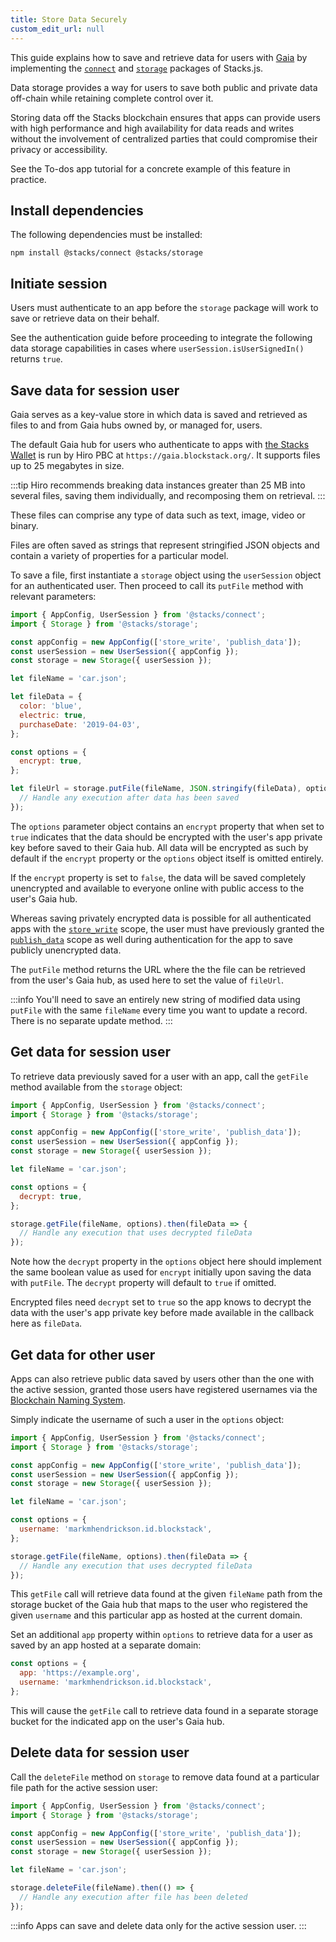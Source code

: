 ```yaml
---
title: Store Data Securely
custom_edit_url: null
---
```



<StacksjsStartersNote/>

This guide explains how to save and retrieve data for users with [Gaia](https://docs.stacks.co/stacks-in-depth/gaia) by implementing the [`connect`](https://github.com/hirosystems/connect/) and [`storage`](https://stacks.js.org/modules/storage.html) packages of Stacks.js.

Data storage provides a way for users to save both public and private data off-chain while retaining complete control over it.

Storing data off the Stacks blockchain ensures that apps can provide users with high performance and high availability for data reads and writes without the involvement of centralized parties that could compromise their privacy or accessibility.

See the To-dos app tutorial for a concrete example of this feature in practice.

## Install dependencies

The following dependencies must be installed:

```
npm install @stacks/connect @stacks/storage
```

## Initiate session

Users must authenticate to an app before the `storage` package will work to save or retrieve data on their behalf.

See the authentication guide before proceeding to integrate the following data storage capabilities in cases where `userSession.isUserSignedIn()` returns `true`.

## Save data for session user

Gaia serves as a key-value store in which data is saved and retrieved as files to and from Gaia hubs owned by, or managed for, users.

The default Gaia hub for users who authenticate to apps with [the Stacks Wallet](https://www.hiro.so/wallet/install-web) is run by Hiro PBC at `https://gaia.blockstack.org/`. It supports files up to 25 megabytes in size.

:::tip
Hiro recommends breaking data instances greater than 25 MB into several files, saving them individually, and recomposing them on retrieval.
:::

These files can comprise any type of data such as text, image, video or binary.

Files are often saved as strings that represent stringified JSON objects and contain a variety of properties for a particular model.

To save a file, first instantiate a `storage` object using the `userSession` object for an authenticated user. Then proceed to call its `putFile` method with relevant parameters:

```js
import { AppConfig, UserSession } from '@stacks/connect';
import { Storage } from '@stacks/storage';

const appConfig = new AppConfig(['store_write', 'publish_data']);
const userSession = new UserSession({ appConfig });
const storage = new Storage({ userSession });

let fileName = 'car.json';

let fileData = {
  color: 'blue',
  electric: true,
  purchaseDate: '2019-04-03',
};

const options = {
  encrypt: true,
};

let fileUrl = storage.putFile(fileName, JSON.stringify(fileData), options).then(() => {
  // Handle any execution after data has been saved
});
```

The `options` parameter object contains an `encrypt` property that when set to `true` indicates that the data should be encrypted with the user's app private key before saved to their Gaia hub. All data will be encrypted as such by default if the `encrypt` property or the `options` object itself is omitted entirely.

If the `encrypt` property is set to `false`, the data will be saved completely unencrypted and available to everyone online with public access to the user's Gaia hub.

Whereas saving privately encrypted data is possible for all authenticated apps with the [`store_write`](https://stacks.js.org/enums/auth.AuthScope.html#store_write) scope, the user must have previously granted the [`publish_data`](https://stacks.js.org/enums/auth.AuthScope.html#publish_data) scope as well during authentication for the app to save publicly unencrypted data.

The `putFile` method returns the URL where the the file can be retrieved from the user's Gaia hub, as used here to set the value of `fileUrl`.

:::info
You'll need to save an entirely new string of modified data using `putFile` with the same `fileName` every time you want to update a record. There is no separate update method.
:::

## Get data for session user

To retrieve data previously saved for a user with an app, call the `getFile` method available from the `storage` object:

```js
import { AppConfig, UserSession } from '@stacks/connect';
import { Storage } from '@stacks/storage';

const appConfig = new AppConfig(['store_write', 'publish_data']);
const userSession = new UserSession({ appConfig });
const storage = new Storage({ userSession });

let fileName = 'car.json';

const options = {
  decrypt: true,
};

storage.getFile(fileName, options).then(fileData => {
  // Handle any execution that uses decrypted fileData
});
```

Note how the `decrypt` property in the `options` object here should implement the same boolean value as used for `encrypt` initially upon saving the data with `putFile`. The `decrypt` property will default to `true` if omitted.

Encrypted files need `decrypt` set to `true` so the app knows to decrypt the data with the user's app private key before made available in the callback here as `fileData`.

## Get data for other user

Apps can also retrieve public data saved by users other than the one with the active session, granted those users have registered usernames via the [Blockchain Naming System](https://docs.stacks.co/clarity/example-contracts/bns).

Simply indicate the username of such a user in the `options` object:

```js
import { AppConfig, UserSession } from '@stacks/connect';
import { Storage } from '@stacks/storage';

const appConfig = new AppConfig(['store_write', 'publish_data']);
const userSession = new UserSession({ appConfig });
const storage = new Storage({ userSession });

let fileName = 'car.json';

const options = {
  username: 'markmhendrickson.id.blockstack',
};

storage.getFile(fileName, options).then(fileData => {
  // Handle any execution that uses decrypted fileData
});
```

This `getFile` call will retrieve data found at the given `fileName` path from the storage bucket of the Gaia hub that maps to the user who registered the given `username` and this particular app as hosted at the current domain.

Set an additional `app` property within `options` to retrieve data for a user as saved by an app hosted at a separate domain:

```js
const options = {
  app: 'https://example.org',
  username: 'markmhendrickson.id.blockstack',
};
```

This will cause the `getFile` call to retrieve data found in a separate storage bucket for the indicated app on the user's Gaia hub.

## Delete data for session user

Call the `deleteFile` method on `storage` to remove data found at a particular file path for the active session user:

```js
import { AppConfig, UserSession } from '@stacks/connect';
import { Storage } from '@stacks/storage';

const appConfig = new AppConfig(['store_write', 'publish_data']);
const userSession = new UserSession({ appConfig });
const storage = new Storage({ userSession });

let fileName = 'car.json';

storage.deleteFile(fileName).then(() => {
  // Handle any execution after file has been deleted
});
```

:::info
Apps can save and delete data only for the active session user.
:::
